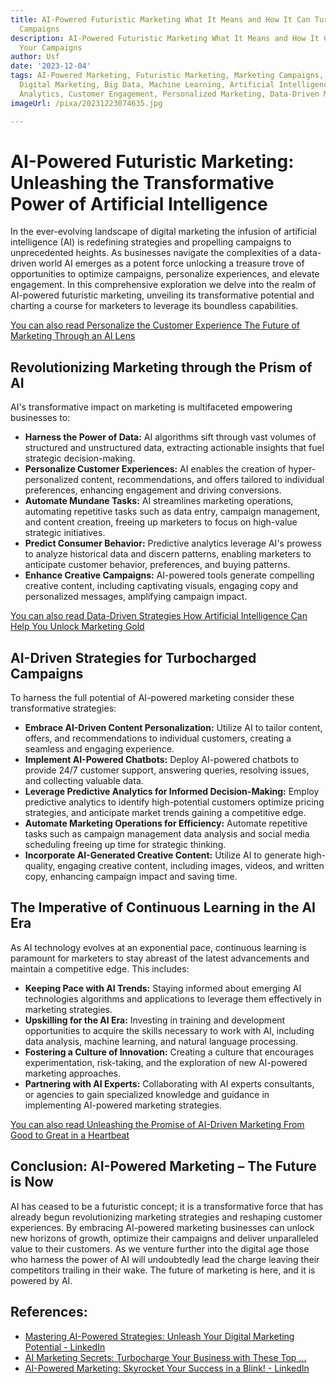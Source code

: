 ```yaml
---
title: AI-Powered Futuristic Marketing What It Means and How It Can Turbocharge Your
  Campaigns
description: AI-Powered Futuristic Marketing What It Means and How It Can Turbocharge
  Your Campaigns
author: Usf
date: '2023-12-04'
tags: AI-Powered Marketing, Futuristic Marketing, Marketing Campaigns, Marketing Strategies,
  Digital Marketing, Big Data, Machine Learning, Artificial Intelligence, Predictive
  Analytics, Customer Engagement, Personalized Marketing, Data-Driven Marketing
imageUrl: /pixa/20231223074635.jpg

---
```

# AI-Powered Futuristic Marketing: Unleashing the Transformative Power of Artificial Intelligence

In  the ever-evolving landscape of digital marketing the infusion of artificial intelligence (AI) is redefining strategies and propelling  campaigns to unprecedented heights. As businesses navigate  the complexities of a data-driven world AI emerges as a potent force unlocking a treasure trove of opportunities to optimize campaigns,  personalize  experiences, and elevate engagement. In this comprehensive  exploration  we delve into the  realm of AI-powered futuristic marketing, unveiling its transformative  potential and charting a course  for marketers to leverage its  boundless capabilities.

[You can also read Personalize the Customer Experience The Future of Marketing Through an AI Lens](Personalize%20the%20Customer%20Experience%20The%20Future%20of%20Marketing%20Through%20an%20AI%20Lens)


## Revolutionizing Marketing through the Prism  of AI

AI's transformative impact on  marketing is multifaceted empowering businesses to:

-  **Harness the Power of Data:** AI algorithms sift through vast volumes of structured and  unstructured data, extracting  actionable insights that fuel strategic decision-making.
- **Personalize Customer Experiences:** AI enables the creation of hyper-personalized content, recommendations,  and offers tailored to  individual preferences, enhancing engagement and driving conversions.
- **Automate  Mundane Tasks:** AI streamlines  marketing operations, automating repetitive tasks such as data entry, campaign  management, and content creation, freeing up marketers to focus on high-value  strategic initiatives.
- **Predict  Consumer Behavior:** Predictive analytics leverage AI's  prowess to analyze historical data and discern patterns, enabling  marketers to anticipate customer behavior, preferences, and buying patterns.
- **Enhance Creative Campaigns:** AI-powered tools generate compelling creative content, including captivating  visuals, engaging copy and personalized messages, amplifying campaign  impact.

[You  can also read Data-Driven Strategies How Artificial Intelligence Can Help You Unlock Marketing Gold](Data-Driven%20Strategies%20How%20Artificial%20Intelligence%20Can%20Help%20You%20Unlock%20Marketing%20Gold)


## AI-Driven Strategies for Turbocharged Campaigns

To harness the full potential of AI-powered marketing consider these  transformative strategies:

- **Embrace AI-Driven Content  Personalization:** Utilize AI  to  tailor content, offers, and recommendations to individual customers, creating a seamless  and engaging experience.
- **Implement AI-Powered Chatbots:** Deploy AI-powered  chatbots to provide 24/7 customer support, answering queries, resolving issues, and collecting valuable data.
- **Leverage Predictive Analytics for Informed Decision-Making:** Employ predictive analytics to identify high-potential customers optimize pricing strategies, and anticipate market trends gaining a competitive edge.
- **Automate  Marketing Operations for Efficiency:** Automate repetitive tasks such as campaign management data analysis and social media scheduling  freeing up  time for strategic thinking.
-  **Incorporate AI-Generated Creative  Content:** Utilize AI  to  generate high-quality, engaging creative content,  including images, videos, and written copy, enhancing campaign impact and saving time.

## The Imperative of  Continuous Learning  in the AI Era

As AI technology evolves at an exponential pace, continuous learning is paramount for marketers to stay abreast of the latest advancements and maintain a competitive edge. This includes:

- **Keeping Pace  with AI Trends:** Staying informed about emerging AI technologies algorithms and applications to leverage them effectively  in marketing strategies.
- **Upskilling for the AI Era:**  Investing in training and development opportunities  to acquire the skills necessary to work with  AI, including  data analysis, machine learning, and natural language processing.
- **Fostering a Culture of Innovation:** Creating a culture that encourages experimentation, risk-taking, and the exploration of new AI-powered  marketing  approaches.
- **Partnering with AI  Experts:** Collaborating with AI experts consultants,  or agencies to gain specialized  knowledge and guidance in implementing AI-powered marketing strategies.

[You can also read Unleashing the Promise of AI-Driven Marketing  From Good to Great in a Heartbeat](Unleashing%20the%20Promise%20of%20AI-Driven%20Marketing%20From%20Good%20to%20Great%20in%20a%20Heartbeat)


## Conclusion: AI-Powered Marketing – The Future is Now

AI has  ceased to be a futuristic concept; it is a transformative force that has already begun revolutionizing marketing strategies and reshaping customer experiences. By embracing AI-powered marketing businesses can unlock new horizons of growth, optimize their campaigns and deliver unparalleled value  to their customers. As we venture further into the digital age those who harness  the  power of AI will undoubtedly lead the charge leaving their competitors trailing in their  wake. The future of marketing is here, and it is powered by AI.

## References:
- [Mastering AI-Powered Strategies: Unleash Your Digital Marketing Potential - LinkedIn](https://www.linkedin.com/pulse/mastering-ai-powered-strategies-unleash-your-digital-sabine-kuchler)
- [AI Marketing Secrets: Turbocharge Your Business with These Top ...](https://www.advisoryexcellence.com/ai-marketing-secrets-turbocharge-your-business-with-these-top-tips-and-tricks/)
- [AI-Powered Marketing: Skyrocket Your Success in a Blink! - LinkedIn](https://www.linkedin.com/pulse/ai-powered-marketing-skyrocket-your-success-blink-ekam-digitals?trk=public_post)
